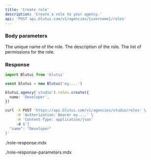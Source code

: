 ```yaml
---
title: 'Create role'
description: 'Create a role to your agency.'
api: 'POST api.blutui.com/v1/agencies/{username}/roles'
---
```


### Body parameters

<Parameter name="name" type="string" required>
The unique name of the role.
</Parameter>

<Parameter name="description" type="string | null">
The description of the role.
</Parameter>

<Parameter name="permissions" type="array">
The list of permissions for the role.
</Parameter>

### Response

```ts tab="Node.js"
import Blutui from 'blutui'

const blutui = new Blutui('ey....')

blutui.agency('studio').roles.create({
  name: 'Developer',
})
```

```bash tab="cURL"
curl -X POST 'https://api.blutui.com/v1/agencies/studio/roles' \
     -H 'Authorization: Bearer ey....' \
     -H 'Content-Type: application/json'
     -d $'{
  "name": "Developer"
}'
```

<include>./role-response.mdx</include>

<include>./role-response-parameters.mdx</include>
